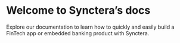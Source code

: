 # Welcome to Synctera’s docs

Explore our documentation to learn how to quickly and easily build a FinTech app or embedded banking product with Synctera.

